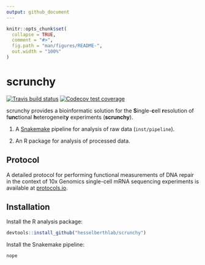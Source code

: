 ```yaml
---
output: github_document
---
```


<!-- README.md is generated from README.Rmd. Please edit that file -->

```r
knitr::opts_chunk$set(
  collapse = TRUE,
  comment = "#>",
  fig.path = "man/figures/README-",
  out.width = "100%"
)
```

# scrunchy

[![Travis build status](https://travis-ci.org/hesselberthlab/scrunchy.svg?branch=master)](https://travis-ci.org/hesselberthlab/scrunchy)
[![Codecov test coverage](https://codecov.io/gh/hesselberthlab/scrunchy/branch/master/graph/badge.svg)](https://codecov.io/gh/hesselberthlab/scrunchy?branch=master)

scrunchy provides a bioinformatic solution for the **S**ingle-**c**ell **r**esolution of f**unc**tional **h**eterogeneit**y** experiments (**scrunchy**).

1. A [Snakemake](https://snakemake.readthedocs.io/en/stable/) pipeline for analysis of raw data (`inst/pipeline`).

1. An R package for analysis of processed data.

## Protocol

A detailed protocol for performing functional measurements of DNA repair in the
context of 10x Genomics single-cell mRNA sequencing experiments is available at
[protocols.io](https://www.protocols.io/view/single-cell-analysis-of-functional-heterogeneity-i-uhyet7w).

## Installation

Install the R analysis package:

```r 
devtools::install_github("hesselberthlab/scrunchy")
```

Install the Snakemake pipeline:

```python
nope
```
